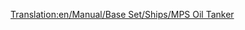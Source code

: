 [[Translation:en/Manual/Base Set/Ships/MPS Oil Tanker]]
{{en/Manual/Base Set/Ships/Ships|Cost=£30,465 ($60.930)
|Speed=24 kph (15 mph) 	
|Annual=£2,296 ($4.592)
|Designed=1928
|Lifespan=30
|Capacity=220,000 Litres of Oil
|Description=The MPS Oil Tanker is an extremely slow, but large oil tanker designed to transport oil.
|Real-life=Fictional.
}}